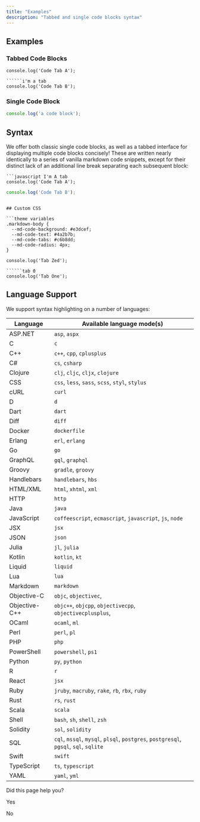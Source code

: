 ```yaml
---
title: "Examples"
description: "Tabbed and single code blocks syntax"
---
```

## Examples

### Tabbed Code Blocks

```i'm a tab
console.log('Code Tab A');

``````i'm a tab
console.log('Code Tab B');

```

### Single Code Block

```javascript
console.log('a code block');

```

## Syntax

We offer both classic single code blocks, as well as a tabbed interface for displaying multiple code blocks concisely! These are written nearly identically to a series of vanilla markdown code snippets, except for their distinct lack of an additional line break separating each subsequent block:

```
```javascript I'm A tab
console.log('Code Tab A');
```
```javascript I'm tab B
console.log('Code Tab B');
```

```

## Custom CSS

```theme variables
.markdown-body {
  --md-code-background: #e3dcef;
  --md-code-text: #4a2b7b;
  --md-code-tabs: #c6b8dd;
  --md-code-radius: 4px;
}

```

```tab 0
console.log('Tab Zed');

``````tab 0
console.log('Tab One');

```

## Language Support

We support syntax highlighting on a number of languages:

| Language | Available language mode(s) |
| --- | --- |
| ASP.NET | `asp`, `aspx` |
| C   | `c` |
| C++ | `c++`, `cpp`, `cplusplus` |
| C#  | `cs`, `csharp` |
| Clojure | `clj`, `cljc`, `cljx`, `clojure` |
| CSS | `css`, `less`, `sass`, `scss`, `styl`, `stylus` |
| cURL | `curl` |
| D   | `d` |
| Dart | `dart` |
| Diff | `diff` |
| Docker | `dockerfile` |
| Erlang | `erl`, `erlang` |
| Go  | `go` |
| GraphQL | `gql`, `graphql` |
| Groovy | `gradle`, `groovy` |
| Handlebars | `handlebars`, `hbs` |
| HTML/XML | `html`, `xhtml`, `xml` |
| HTTP | `http` |
| Java | `java` |
| JavaScript | `coffeescript`, `ecmascript`, `javascript`, `js`, `node` |
| JSX | `jsx` |
| JSON | `json` |
| Julia | `jl`, `julia` |
| Kotlin | `kotlin`, `kt` |
| Liquid | `liquid` |
| Lua | `lua` |
| Markdown | `markdown` |
| Objective-C | `objc`, `objectivec`, |
| Objective-C++ | `objc++`, `objcpp`, `objectivecpp`, `objectivecplusplus`, |
| OCaml | `ocaml`, `ml` |
| Perl | `perl`, `pl` |
| PHP | `php` |
| PowerShell | `powershell`, `ps1` |
| Python | `py`, `python` |
| R   | `r` |
| React | `jsx` |
| Ruby | `jruby`, `macruby`, `rake`, `rb`, `rbx`, `ruby` |
| Rust | `rs`, `rust` |
| Scala | `scala` |
| Shell | `bash`, `sh`, `shell`, `zsh` |
| Solidity | `sol`, `solidity` |
| SQL | `cql`, `mssql`, `mysql`, `plsql`, `postgres`, `postgresql`, `pgsql`, `sql`, `sqlite` |
| Swift | `swift` |
| TypeScript | `ts`, `typescript` |
| YAML | `yaml`, `yml` |

Did this page help you?

Yes

No